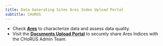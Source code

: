 ```yaml
---
title: Data Generating Sites Ares Index Upload Portal
subtitle: CHoRUS
---
```


- Check **[Ares](/ares/)** to characterize data and assess data quality.
- Visit the **[Documents Upload Portal](uploads.qmd)** to securely share Ares Indices with the CHoRUS Admin Team.
